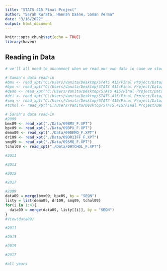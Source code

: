 ```yaml
---
title: "STATS 415 Final Project"
author: "Sarah Kurata, Hannah Daane, Saman Verma"
date: "3/16/2022"
output: html_document
---
```


```r
knitr::opts_chunk$set(echo = TRUE)
library(haven)
```

## Reading in Data

```r
# we'll all need to uncomment when we read our own data in case we stored them in different folders?

# Saman's data read-in
#bmx <- read_xpt("C:/Users/Vanita/Desktop/STATS 415/Final Project/Data/BMX_F.XPT")
#bpx <- read_xpt("C:/Users/Vanita/Desktop/STATS 415/Final Project/Data/BPX_F.XPT")
#demo <- read_xpt("C:/Users/Vanita/Desktop/STATS 415/Final Project/Data/DEMO_F.XPT")
#dr1 <- read_xpt("C:/Users/Vanita/Desktop/STATS 415/Final Project/Data/DR1IFF_F.XPT")
#smq <- read_xpt("C:/Users/Vanita/Desktop/STATS 415/Final Project/Data/SMQ_F.XPT")
#tchol <- read_xpt("C:/Users/Vanita/Desktop/STATS 415/Final Project/Data/TCHOL_F.XPT")

# Sarah's data read-in
#2009
bmx09 <- read_xpt("./Data/09BMX_F.XPT")
bpx09 <- read_xpt("./Data/09BPX_F.XPT")
demo09 <- read_xpt("./Data/09DEMO_F.XPT")
dr109 <- read_xpt("./Data/09DR1IFF_F.XPT")
smq09 <- read_xpt("./Data/09SMQ_F.XPT")
tchol09 <- read_xpt("./Data/09TCHOL_F.XPT")

#2011

#2013

#2015

#2017
```


```r
#2009
data09 = merge(bmx09, bpx09, by = "SEQN")
listy = list(demo09, dr109, smq09, tchol09)
for(i in 1:4){
  data09 = merge(data09, listy[[i]], by = "SEQN")
}
#View(data09)

#2011

#2013

#2015

#2017

#all years
```

